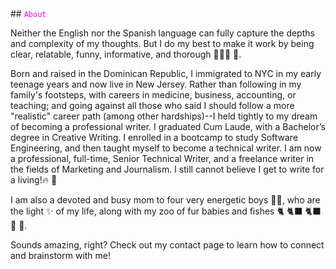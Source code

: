 <meta name="viewport" content="width=device-width, initial-scale=1.0"/>
## <code style="color: magenta">About</code>

Neither the English nor the Spanish language can fully capture the depths and complexity of my thoughts. But I do my best to make it work by being clear, relatable, funny, informative, and thorough 👩🏽‍🏫 📖.

Born and raised in the Dominican Republic, I immigrated to NYC in my early teenage years and now live in New Jersey. Rather than following in my family's footsteps, with careers in medicine, business, accounting, or teaching; and going against all those who said I should follow a more "realistic" career path (among other hardships)--I held tightly to my dream of becoming a professional writer. I graduated Cum Laude, with a Bachelor’s degree in Creative Writing. I enrolled in a bootcamp to study Software Engineering, and then taught myself to become a technical writer. I am now a professional, full-time, Senior Technical Writer, and a freelance writer in the fields of Marketing and Journalism. I still cannot believe I get to write for a living!🔥 🎉

I am also a devoted and busy mom to four very energetic boys 👦🏽, who are the light ✨ of my life, along with my zoo of fur babies and fishes 🐈 🐈‍⬛ 🐈‍⬛ 🐶 🐠.

Sounds amazing, right? Check out my contact page to learn how to connect and brainstorm with me! 
